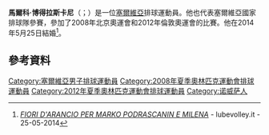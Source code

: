 '''馬爾科·博得拉斯卡尼'''（{{lang-sr|Марко Подрашчанин}}；{{bd|1987年|8月29日}}）是一位[[塞爾維亞|塞爾維亞]]排球運動員。他也代表塞爾維亞國家排球隊參賽，參加了2008年北京奧運會和2012年倫敦奧運會的比賽。他在2014年5月25日結婚<ref>[http://www.lubevolley.it/news/Notizia.asp?Id=4915 ''FIORI D'ARANCIO PER MARKO PODRASCANIN E MILENA ''] - lubevolley.it - 25-05-2014</ref>。

==參考資料==
{{Reflist}}
{{DEFAULTSORT:Podraščanin, Marko}}
[[Category:塞爾維亞男子排球運動員|Category:塞爾維亞男子排球運動員]]
[[Category:2008年夏季奧林匹克運動會排球運動員|Category:2008年夏季奧林匹克運動會排球運動員]]
[[Category:2012年夏季奧林匹克運動會排球運動員|Category:2012年夏季奧林匹克運動會排球運動員]]
[[Category:诺威萨人|Category:诺威萨人]]

{{Sport-bio-stub}}